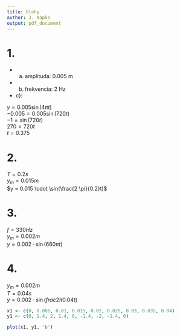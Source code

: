 ```yaml
---
title: Ulohy
author: J. Kapko
output: pdf_document
---
```


# 1.
- a) amplituda: 0.005 m 
- b) frekvencia: 2 Hz
- c):

$y = 0.005 \sin(4 \pi t)$ \
$-0.005 = 0.005 \sin(720t)$ \
$-1 = \sin(720t)$ \
$270 = 720t$ \
$t = 0.375$ \

# 2.
$T = 0.2s$\
$y_m = 0.015m$\
$y = 0.015 \cdot \sin(\frac{2 \pi}{0.2}t)$ 

# 3.
$f = 330 Hz$ \
$y_m = 0.002m$ \
$y = 0.002 \cdot \sin(660 \pi t)$ 

# 4.
$y_m = 0.002 m$ \
$T = 0.04 s$ \
$y = 0.002 \cdot \sin(frac{2 \pi}{0.04}t)$ \ 

``` r
x1 <- c(0, 0.005, 0.01, 0.015, 0.02, 0.025, 0.03, 0.035, 0.04)
y1 <- c(0, 1.4, 2, 1.4, 0, -1.4, -2, -1.4, 0)

plot(x1, y1, 'b')
```
